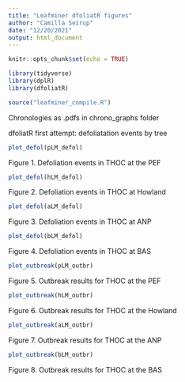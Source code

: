 ```yaml
---
title: "Leafminer dfoliatR figures"
author: "Camilla Seirup"
date: "12/20/2021"
output: html_document
---
```


```r
knitr::opts_chunk$set(echo = TRUE)
```

```r
library(tidyverse)
library(dplR)
library(dfoliatR)
```


```r
source("leafminer_compile.R")
```

Chronologies as .pdfs in chrono_graphs folder

dfoliatR first attempt: defoliatation events by tree

```r
plot_defol(pLM_defol)
```

Figure 1. Defoliation events in THOC at the PEF



```r
plot_defol(hLM_defol)
```

Figure 2. Defoliation events in THOC at Howland



```r
plot_defol(aLM_defol)
```

Figure 3. Defoliation events in THOC at ANP



```r
plot_defol(bLM_defol)
```

Figure 4. Defoliation events in THOC at BAS



```r
plot_outbreak(pLM_outbr)
```
Figure 5. Outbreak results for THOC at the PEF



```r
plot_outbreak(hLM_outbr)
```

Figure 6. Outbreak results for THOC at the Howland



```r
plot_outbreak(aLM_outbr)
```

Figure 7. Outbreak results for THOC at the ANP



```r
plot_outbreak(bLM_outbr)
```

Figure 8. Outbreak results for THOC at the BAS


